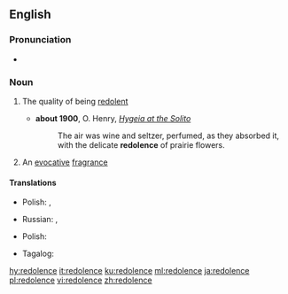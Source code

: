 ==English==

===Pronunciation===
* {{IPA|/ˈɹed.əl.ənts/|lang=en}}

===Noun===
{{en-noun|~}}

# {{lb|en|uncountable}} The quality of being [[redolent]]
#* '''about 1900''', O. Henry, ''[[s:Hygeia at the Solito|Hygeia at the Solito]]''
#*: The air was wine and seltzer, perfumed, as they absorbed it, with the delicate '''redolence''' of prairie flowers.
# {{lb|en|countable}} An [[evocative]] [[fragrance]]

====Translations====
{{trans-top|the quality of being redolent}}
* Polish: {{t+|pl|aromat|m}}, {{t+|pl|zapach|m}}
{{trans-mid}}
* Russian: {{t+|ru|арома́т|m}}, {{t+|ru|благоуха́ние|n}}
{{trans-bottom}}

{{trans-top|an evocative fragrance}}
* Polish: {{t|pl|przywołujący zapach|m}}
{{trans-mid}}
* Tagalog: {{t|tl|halimunmon}}
{{trans-bottom}}

[[hy:redolence]]
[[it:redolence]]
[[ku:redolence]]
[[ml:redolence]]
[[ja:redolence]]
[[pl:redolence]]
[[vi:redolence]]
[[zh:redolence]]